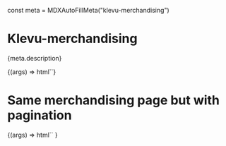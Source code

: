 const meta = MDXAutoFillMeta("klevu-merchandising")

<Meta
  title="Apps/Merchandising"
  component="klevu-merchandising"
  argTypes={meta.argTypes}
  parameters={meta.parameters}
/>

# Klevu-merchandising

<Description>{meta.description}</Description>

<Canvas>
  <Story
    name="Merchandising"
    args={{
      category: "Apparel",
      categoryTitle: "Apparels",
      limit: 24,
    }}
  >
    {(args) => html`<klevu-merchandising
      category=${ifDefined(args.category)}
      category-title=${ifDefined(args.categoryTitle)}
      filter-count=${ifDefined(args.filterCount)}
      .filterCustomOrder=${args.filterCustomOrder}
      limit=${args.limit}
      .renderProductSlot=${args.renderProductSlot}
      sort=${ifDefined(args.sort)}
      use-pagination=${ifDefined(args.usePagination)}
    ></klevu-merchandising>`}
  </Story>
</Canvas>

# Same merchandising page but with pagination

<Canvas>
  <Story
    name="With pagination"
    args={{
      category: "Apparel",
      categoryTitle: "Apparels",
      usePagination: true,
      limit: 10,
    }}
  >
    {(args) =>
      html`<klevu-merchandising
        category=${ifDefined(args.category)}
        category-title=${ifDefined(args.categoryTitle)}
        filter-count=${ifDefined(args.filterCount)}
        .filterCustomOrder=${args.filterCustomOrder}
        limit=${args.limit}
        .renderProductSlot=${args.renderProductSlot}
        sort=${ifDefined(args.sort)}
        use-pagination=${ifDefined(args.usePagination)}
      ></klevu-merchandising>`
    }
  </Story>
</Canvas>
